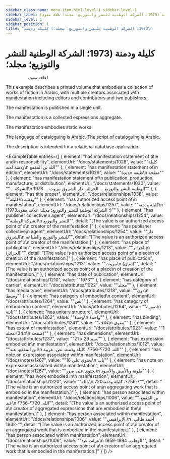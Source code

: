 ```yaml
---
sidebar_class_name: menu-item-html-level-1 sidebar-level-1
sidebar_label: كليلة ودمنة (1973؛ الشركة الوطنية للنشر والتوزيع؛ مجلد؛ غلاف مقوى)
sidebar_level: 1
sidebar_position: 1
title: "كليلة ودمنة (1973؛ الشركة الوطنية للنشر والتوزيع؛ مجلد؛\n              غلاف مقوى)"
---
```


# كليلة ودمنة (1973؛ الشركة الوطنية للنشر والتوزيع؛ مجلد؛
              غلاف مقوى)

This example describes a printed volume that embodies a collection of works of
              fiction in Arabic, with multiple creators associated with manifestation including
              editors and contributors and two publishers.

The manifestation is published in a single unit.

The manifestation is a collected expressions aggregate.

The manifestation embodies static works.

The language of cataloguing is Arabic. The script of cataloguing is Arabic.

The description is intended for a relational database application.

<ExampleTable
  entries={[
    {
      element: "has manifestation statement of title and\n                    responsibility",
      elementUrl: "/docs/statements/1028",
      value: "\"كليلة ودمنة لعبد\n                  الله بن المقفع\""
    },
    {
      element: "has manifestation statement of\n                    edition",
      elementUrl: "/docs/statements/1029",
      value: "\"طبعة جديدة\n                  منقحة\""
    },
    {
      element: "has manifestation statement of\n                    publication, production, manufacture, or distribution",
      elementUrl: "/docs/statements/1030",
      value: "\"... الشركة\n                  الوطنية للنشر والتوزيع ... الجزائر، دار الشروق بيروت ... 1973\""
    },
    {
      element: "has title proper",
      elementUrl: "/docs/relationships/1038",
      value: "\"كليلة\n                  ودمنة\""
    },
    {
      element: "has authorized access point of\n                    manifestation",
      elementUrl: "/docs/relationships/1257",
      value: "\"كليلة ودمنة\n                  (1973؛ الشركة الوطنية للنشر والتوزيع؛ مجلد؛ غلاف مقوى)\""
    },
    {
      element: "has publisher collective\n                    agent",
      elementUrl: "/docs/relationships/1254",
      value: "\"الشركة الوطنية\n                    للنشر والتوزيع\"",
      detail: "[The value is an authorized access point of a\n                      creator of the manifestation.]"
    },
    {
      element: "has publisher collective\n                    agent",
      elementUrl: "/docs/relationships/1254",
      value: "\"دار الشروق\n                    للنشر والتوزيع والطباعة\"",
      detail: "[The value is an authorized access point of a\n                      creator of the manifestation.]"
    },
    {
      element: "has place of publication",
      elementUrl: "/docs/relationships/1213",
      value: "\"الجزائر\n                    (الجزائر)\"",
      detail: "[The value is an authorized access point of a place\n                      of creation of the manifestation.]"
    },
    {
      element: "has place of publication",
      elementUrl: "/docs/relationships/1213",
      value: "\"بيروت\n                    (لبنان)\"",
      detail: "[The value is an authorized access point of a place\n                      of creation of the manifestation.]"
    },
    {
      element: "has date of publication",
      elementUrl: "/docs/relationships/1210",
      value: "\"1973\""
    },
    {
      element: "has category of carrier",
      elementUrl: "/docs/attributes/1022",
      value: "\"مجلد\""
    },
    {
      element: "has media type",
      elementUrl: "/docs/attributes/1218",
      value: "\"دون\n                  وسيط\""
    },
    {
      element: "has category of embodied\n                  content",
      elementUrl: "/docs/attributes/1264",
      value: "\"نص\""
    },
    {
      element: "has category of embodied\n                  content",
      elementUrl: "/docs/attributes/1264",
      value: "\"صورة\n                  ثابتة\""
    },
    {
      element: "has unitary structure",
      elementUrl: "/docs/attributes/1262",
      value: "\"وحدة\n                  واحدة\""
    },
    {
      element: "has binding",
      elementUrl: "/docs/attributes/1241",
      value: "\"غلاف\n                  مقوى\""
    },
    {
      element: "has extent of manifestation",
      elementUrl: "/docs/attributes/1023",
      value: "\"1 مجلد (344\n                  صفحة)\""
    },
    {
      element: "has dimensions",
      elementUrl: "/docs/attributes/1237",
      value: "\"21 x 29 سم.\""
    },
    {
      element: "has expression embodied in\n                    manifestation",
      elementUrl: "/docs/relationships/1012",
      value: "\"ابن المقفع، عبد\n                  الله، 720؟-756؟، كليلة ودمنة. نص. عربية\""
    },
    {
      element: "has note on expression associated with\n                    manifestation",
      elementUrl: "/docs/notes/1267",
      value: "\"يحتوي على 16\n                  باب\""
    },
    {
      element: "has note on expression associated with\n                    manifestation",
      elementUrl: "/docs/notes/1267",
      value: "\"يحتوي على صور\n                  ملونة وبالأبيض والأسود\""
    },
    {
      element: "has work embodied in\n                      manifestation",
      elementUrl: "/docs/relationships/1220",
      value: "\"الله،\n                    720؟-756؟، كليلة ودمنة\"",
      detail: "[The value is an authorized access point of an\n                      aggregating work that is embodied in the manifestation.]"
    },
    {
      element: "has person associated with\n                      manifestation",
      elementUrl: "/docs/relationships/1006",
      value: "\"بن المقفع، عبد\n                    الله، 720؟-756؟\"",
      detail: "[The value is an authorized access point of a\n                      creator of aggregated expressions that are embodied in the\n                      manifestation.]"
    },
    {
      element: "has person associated with\n                      manifestation",
      elementUrl: "/docs/relationships/1006",
      value: "\"الإبراهيمي،\n                    أحمد طالب، -1932\"",
      detail: "[The value is an authorized access point of a\n                      creator of an aggregated work that is embodied in the manifestation.]"
    },
    {
      element: "has person associated with\n                      manifestation",
      elementUrl: "/docs/relationships/1006",
      value: "\"عزام، عبد\n                    الوهاب، 1894-1959\"",
      detail: "[The value is an authorized access point of a\n                      creator of an aggregated work that is embodied in the manifestation.]"
    }
  ]}
/>
